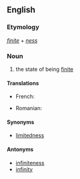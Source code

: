 ==English==

===Etymology===
''[[finite]]'' + ''[[ness]]''

===Noun===
{{en-noun|-}}

# the state of being [[finite]]

====Translations====
{{trans-top|the state of being finite}}
*French: {{t|fr|finité|f}}
{{trans-mid}}
*Romanian: {{t|ro|finitate|f}}
{{trans-bot}}

====Synonyms====
*[[limitedness]]

====Antonyms====
*[[infiniteness]]
*[[infinity]]